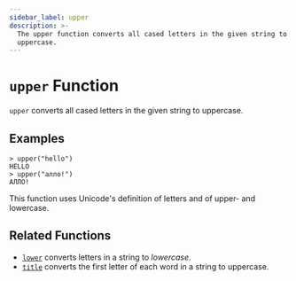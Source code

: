 ```yaml
---
sidebar_label: upper
description: >-
  The upper function converts all cased letters in the given string to
  uppercase.
---
```


# `upper` Function

`upper` converts all cased letters in the given string to uppercase.

## Examples

```
> upper("hello")
HELLO
> upper("алло!")
АЛЛО!
```

This function uses Unicode's definition of letters and of upper- and lowercase.

## Related Functions

* [`lower`](/docs/language/functions/lower) converts letters in a string to _lowercase_.
* [`title`](/docs/language/functions/title) converts the first letter of each word in a string to uppercase.
